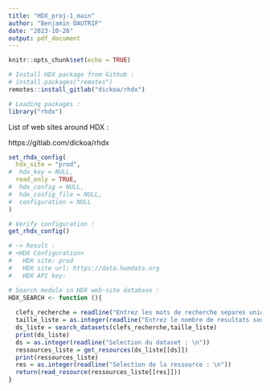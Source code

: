 ---
title: "HDX_proj-1_main"
author: "Benjamin DAUTRIF"
date: "2023-10-26"
output: pdf_document
---

```{r setup, include=FALSE}
knitr::opts_chunk$set(echo = TRUE)

# Install HDX package from Github :
# install.packages("remotes")
remotes::install_gitlab("dickoa/rhdx")

# Loading packages :
library("rhdx")
```

List of web sites around HDX :

https://gitlab.com/dickoa/rhdx

```{r conf, echo=FALSE}
set_rhdx_config(
  hdx_site = "prod",
#  hdx_key = NULL,
  read_only = TRUE,
#  hdx_config = NULL,
#  hdx_config_file = NULL,
#  configuration = NULL
)

# Verify configuration : 
get_rhdx_config()

# -> Result : 
# <HDX Configuration> 
#   HDX site: prod
#   HDX site url: https://data.humdata.org
#   HDX API key: 
```

```{r search, echo=FALSE}
# Search module in HDX web-site database :
HDX_SEARCH <- function (){
  
  clefs_recherche = readline("Entrez les mots de recherche separes uniquement par un espace) : \n")
  taille_liste = as.integer(readline("Entrez le nombre de resultats souhaite pour affichage : \n"))
  ds_liste = search_datasets(clefs_recherche,taille_liste)
  print(ds_liste)
  ds = as.integer(readline("Selection du dataset : \n"))
  ressources_liste = get_resources(ds_liste[[ds]])
  print(ressources_liste)
  res = as.integer(readline("Selection de la ressource : \n"))
  return(read_resource(ressources_liste[[res]]))
}

```

